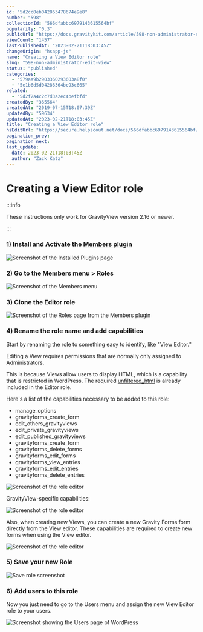 ```yaml
---
id: "5d2cc0eb042863478674e9e8"
number: "598"
collectionId: "566dfabbc6979143615564bf"
popularity: "0.3"
publicUrl: "https://docs.gravitykit.com/article/598-non-administrator-edit-view"
viewCount: "1457"
lastPublishedAt: "2023-02-21T18:03:45Z"
changeOrigin: "hsapp-js"
name: "Creating a View Editor role"
slug: "598-non-administrator-edit-view"
status: "published"
categories: 
  - "579aa9b2903360293603a8f0"
  - "5e1b6d5d04286364bc93c665"
related: 
  - "5d2f2a4c2c7d3a2ec4befbfd"
createdBy: "365564"
createdAt: "2019-07-15T18:07:39Z"
updatedBy: "59634"
updatedAt: "2023-02-21T18:03:45Z"
title: "Creating a View Editor role"
hsEditUrl: "https://secure.helpscout.net/docs/566dfabbc6979143615564bf/article/5d2cc0eb042863478674e9e8"
pagination_prev: 
pagination_next: 
last_update:
  date: 2023-02-21T18:03:45Z
  author: "Zack Katz"
---
```


# Creating a View Editor role


:::info

These instructions only work for GravityView version 2.16 or newer.

:::



### 1) Install and Activate the [Members plugin](https://wordpress.org/plugins/members/)

![Screenshot of the Installed Plugins page](https://s3.amazonaws.com/helpscout.net/docs/assets/54c58489e4b051242988532c/images/637fbece23a10d7e43619e87/file-iSSqUOJxGz.png)

### 2) Go to the Members menu &gt; Roles

![Screenshot of the Members menu](https://s3.amazonaws.com/helpscout.net/docs/assets/54c58489e4b051242988532c/images/63ec051c7a31233f59f6dadb/file-Dtt0d4qUW9.png)

### 3) Clone the Editor role

![Screenshot of the Roles page from the Members plugin](https://s3.amazonaws.com/helpscout.net/docs/assets/54c58489e4b051242988532c/images/63ec06341aa7be0e19ffd225/file-hYyxvYtnay.png)

### 4) Rename the role name and add capabilities

Start by renaming the role to something easy to identify, like "View Editor."

Editing a View requires permissions that are normally only assigned to Administrators.

This is because Views allow users to display HTML, which is a capability that is restricted in WordPress. The required [unfiltered\_html](https://wordpress.org/support/article/roles-and-capabilities/#unfiltered_html) is already included in the Editor role.

Here's a list of the capabilities necessary to be added to this role:

- manage\_options
- gravityforms\_create\_form
- edit\_others\_gravityviews
- edit\_private\_gravityviews
- edit\_published\_gravityviews
- gravityforms\_create\_form
- gravityforms\_delete\_forms
- gravityforms\_edit\_forms
- gravityforms\_view\_entries
- gravityforms\_edit\_entries
- gravityforms\_delete\_entries

![Screenshot of the role editor](https://s3.amazonaws.com/helpscout.net/docs/assets/54c58489e4b051242988532c/images/63ec073c7a31233f59f6dadd/file-slvIvoz2p1.png)

GravityView-specific capabilities:

![Screenshot of the role editor](https://s3.amazonaws.com/helpscout.net/docs/assets/54c58489e4b051242988532c/images/63ec08f6fd897d5b05cda63f/file-Mu1m9kJQzp.png)

Also, when creating new Views, you can create a new Gravity Forms form directly from the View editor. These capabilities are required to create new forms when using the View editor.

![Screenshot of the role editor](https://s3.amazonaws.com/helpscout.net/docs/assets/54c58489e4b051242988532c/images/63ec0a0afd897d5b05cda642/file-FwkhwCbHIX.png)

### 5) Save your new Role

![Save role screenshot](https://s3.amazonaws.com/helpscout.net/docs/assets/54c58489e4b051242988532c/images/63ec0ac07a31233f59f6dae3/file-KJ9LljWukh.png)

### 6) Add users to this role

Now you just need to go to the Users menu and assign the new View Editor role to your users.

![Screenshot showing the Users page of WordPress](https://s3.amazonaws.com/helpscout.net/docs/assets/54c58489e4b051242988532c/images/63ec0b401aa7be0e19ffd22b/file-FnYUIZFYh5.png)